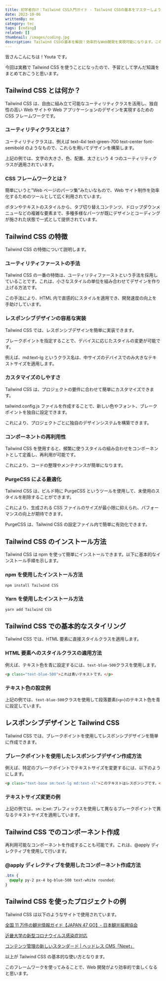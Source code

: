 ```yaml
---
title: 初学者向け：Tailwind CSS入門ガイド - Tailwind CSSの基本をマスターしよう
date: 2023-10-06
writtenBy: me
category: tec
tags: [coding]
related: []
thumbnail: /images/coding.jpg
description: Tailwind CSSの基本を解説！効率的なWeb開発を実現可能になります。この記事では、インストールの方法からコンポーネント作成までを解説します。
---
```


皆さんこんにちは！Youta です。

今回は実務で Tailwind CSS を使うことになったので、予習として学んだ知識をまとめておこうと思います。

## Tailwind CSS とは何か？

Tailwind CSS は、自由に組み立て可能なユーティリティクラスを活用し、独自性の高い Web サイトや Web アプリケーションのデザインを実現するための CSS フレームワークです。

### ユーティリティクラスとは？

ユーティリティクラスは、例えば text-4xl text-green-700 text-center font-semibold のようなもので、これらを用いてデザインを構築します。

上記の例では、文字の大きさ、色、配置、太さという 4 つのユーティリティクラスが適用されています。

### CSS フレームワークとは？

簡単にいうと"Web ページのパーツ集"みたいなもので、Web サイト制作を効率化するためのツールとして広く利用されています。

ボタンやテキストのスタイルから、タブ切り替えコンテンツ、ドロップダウンメニューなどの複雑な要素まで、多種多様なパーツが既にデザインとコーディングが施された状態で一式として提供されています。

## Tailwind CSS の特徴

Tailwind CSS の特徴について説明します。

### ユーティリティファーストの手法

Tailwind CSS の一番の特徴は、ユーティリティファーストという手法を採用していることです。これは、小さなスタイルの単位を組み合わせてデザインを作り上げる方法です。

この手法により、HTML 内で直感的にスタイルを適用でき、開発速度の向上を手助けしています。

### レスポンシブデザインの容易な実装

Tailwind CSS では、レスポンシブデザインを簡単に実装できます。

ブレークポイントを指定することで、デバイスに応じたスタイルの変更が可能です。

例えば、md:text-lg というクラス名は、中サイズのデバイスでのみ大きなテキストサイズを適用します。

### カスタマイズのしやすさ

Tailwind CSS は、プロジェクトの要件に合わせて簡単にカスタマイズできます。

tailwind.config.js ファイルを作成することで、新しい色やフォント、ブレークポイントを独自に設定できます。

これにより、プロジェクトごとに独自のデザインシステムを構築できます。

### コンポーネントの再利用性

Tailwind CSS を使用すると、頻繁に使うスタイルの組み合わせをコンポーネントとして定義し、再利用が可能です。

これにより、コードの整理やメンテナンスが簡単になります。

### PurgeCSS による最適化

Tailwind CSS は、ビルド時に PurgeCSS というツールを使用して、未使用のスタイルを削除することができます。

これにより、生成される CSS ファイルのサイズが最小限に抑えられ、パフォーマンスの向上が期待できます。

PurgeCSS は、Tailwind CSS の設定ファイル内で簡単に有効化できます。

## Tailwind CSS のインストール方法

Tailwind CSS は npm を使って簡単にインストールできます。以下に基本的なインストール手順を示します。

### npm を使用したインストール方法

```bash
npm install Tailwind CSS
```

### Yarn を使用したインストール方法

```bash
yarn add Tailwind CSS
```

## Tailwind CSS での基本的なスタイリング

Tailwind CSS では、HTML 要素に直接スタイルクラスを適用します。

### HTML 要素へのスタイルクラスの適用方法

例えば、テキスト色を青に設定するには、`text-blue-500`クラスを使用します。

```html
<p class="text-blue-500">これは青いテキストです。</p>
```

### テキスト色の設定例

上記の例では、`text-blue-500`クラスを使用して段落要素(`<p>`)のテキスト色を青に設定しています。

## レスポンシブデザインと Tailwind CSS

Tailwind CSS では、ブレークポイントを使用してレスポンシブデザインを簡単に作成できます。

### ブレークポイントを使用したレスポンシブデザイン作成方法

例えば、特定のブレークポイントでテキストサイズを変更するには、以下のようにします。

```html
<p class="text-base sm:text-lg md:text-xl">このテキストはレスポンシブです。</p>
```

### テキストサイズ変更の例

上記の例では、`sm:`と`md:`プレフィックスを使用して異なるブレークポイントで異なるテキストサイズを適用しています。

## Tailwind CSS でのコンポーネント作成

再利用可能なコンポーネントを作成することも可能です。これは、@apply ディレクティブを使用して行います。

### @apply ディレクティブを使用したコンポーネント作成方法

```css
.btn {
  @apply py-2 px-4 bg-blue-500 text-white rounded;
}
```

## Tailwind CSS を使ったプロジェクトの例

Tailwind CSS は以下のようなサイトで使用されています。

[全国 11 万件の観光情報ガイド【JAPAN 47 GO】- 日本観光振興協会](https://www.japan47go.travel/ja)

[近畿大学の新型コロナウイルス感染症対応](https://www.kindai.ac.jp/covid19/)

[コンテンツ管理の新しいスタンダード | ヘッドレス CMS「Newt」](https://www.newt.so/)

以上が Tailwind CSS の基本的な使い方となります。

このフレームワークを使ってみることで、Web 開発がより効率的で楽しくなると思います。
